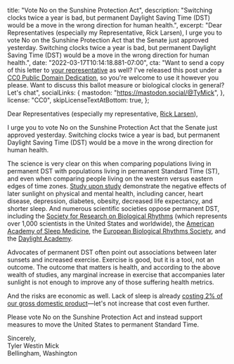   title: "Vote No on the Sunshine Protection Act",
  description:
    "Switching clocks twice a year is bad, but permanent Daylight Saving Time (DST) would be a move in the wrong direction for human health.",
  excerpt:
    "Dear Representatives (especially my Representative, Rick Larsen), I urge you to vote No on the Sunshine Protection Act that the Senate just approved yesterday. Switching clocks twice a year is bad, but permanent Daylight Saving Time (DST) would be a move in the wrong direction for human health.",
  date: "2022-03-17T10:14:18.881-07:00",
  cta: "Want to send a copy of this letter to [your representative](https://www.house.gov/representatives/find-your-representative) as well? I've released this post under a [CC0 Public Domain Dedication](http://creativecommons.org/publicdomain/zero/1.0/), so you're welcome to use it however you please. Want to discuss this ballot measure or biological clocks in general? Let's chat",
  socialLinks: {
    mastodon: "https://mastodon.social/@TyMick",
  },
  license: "CC0",
  skipLicenseTextAtBottom: true,
};

Dear Representatives (especially my representative, [Rick Larsen][0]),

I urge you to vote No on the Sunshine Protection Act that the Senate just
approved yesterday. Switching clocks twice a year is bad, but permanent Daylight
Saving Time (DST) would be a move in the wrong direction for human health.

The science is very clear on this when comparing populations living in permanent
DST with populations living in permanent Standard Time (ST), and even when
comparing people living on the western versus eastern edges of time zones.
[Study upon study][1] demonstrate the negative effects of later sunlight on
physical and mental health, including cancer, heart disease, depression,
diabetes, obesity, decreased life expectancy, and shorter sleep. And numerous
scientific societies oppose permanent DST, including the [Society for Research
on Biological Rhythms][2] (which represents over 1,000 scientists in the United
States and worldwide), the [American Academy of Sleep Medicine][3], the
[European Biological Rhythms Society][4], and the [Daylight Academy][5].

Advocates of permanent DST often point out associations between later sunsets
and increased exercise. Exercise is good, but it is a tool, not an outcome. The
outcome that matters is health, and according to the above wealth of studies,
any marginal increase in exercise that accompanies later sunlight is not enough
to improve any of those suffering health metrics.

And the risks are economic as well. Lack of sleep is already [costing 2% of our
gross domestic product][6]—let's not increase that cost even further.

Please vote No on the Sunshine Protection Act and instead support measures to
move the United States to permanent Standard Time.

<!-- prettier-ignore -->
Sincerely,<br />
Tyler Westin Mick<br />
Bellingham, Washington

[0]: https://larsen.house.gov/
[1]: https://doi.org/10.1177/0748730419854197
[2]: https://srbr.org/wp-content/uploads/2019/11/SRBR-DST-Talking-Points.pdf
[3]: https://doi.org/10.5664/jcsm.8780
[4]:
  https://web.archive.org/web/20200328082042/https://www.ebrs-online.org/news/item/dst-statement-ebrs-endorsed
[5]:
  https://daylight.academy/wp-content/uploads/2020/10/DaylightSavingTime_Time-to-change_MeijerFoster181101.pdf
[6]: https://www.ncbi.nlm.nih.gov/pmc/articles/PMC5627640/

<!--
Explicit wrapper export shouldn't be necessary, but when using MDX files as
Next.js pages, the [wrapper component][1] doesn't receive [`layoutProps`][2] as
it should. Perhaps this will be fixed in future versions of MDX and/or
@next/mdx?

[1]: https://mdxjs.com/getting-started#using-the-wrapper
[2]: https://mdxjs.com/advanced/components#layout-props
-->

